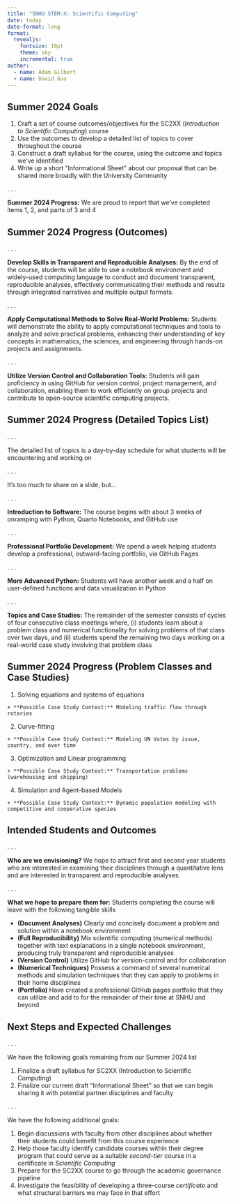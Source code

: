 ```yaml
---
title: "SNHU STEM-X: Scientific Computing"
date: today
date-format: long
format: 
  revealjs:
    fontsize: 18pt
    theme: sky
    incremental: true
author: 
  - name: Adam Gilbert
  - name: David Guo
---
```


## Summer 2024 Goals

1. Craft a set of course outcomes/objectives for the SC2XX (*Introduction to Scientific Computing*) course
2. Use the outcomes to develop a detailed list of topics to cover throughout the course
3. Construct a draft syllabus for the course, using the outcome and topics we've identified
4. Write up a short "Informational Sheet" about our proposal that can be shared more broadly with the University Community

. . .

**Summer 2024 Progress:** We are proud to report that we've completed items 1, 2, and parts of 3 and 4

## Summer 2024 Progress (Outcomes)

. . . 

**Develop Skills in Transparent and Reproducible Analyses:** By the end of the course, students will be able to use a notebook environment and widely-used computing language to conduct and document transparent, reproducible analyses, effectively communicating their methods and results through integrated narratives and multiple output formats.

. . . 

**Apply Computational Methods to Solve Real-World Problems:** Students will demonstrate the ability to apply computational techniques and tools to analyze and solve practical problems, enhancing their understanding of key concepts in mathematics, the sciences, and engineering through hands-on projects and assignments.

. . . 

**Utilize Version Control and Collaboration Tools:** Students will gain proficiency in using GitHub for version control, project management, and collaboration, enabling them to work efficiently on group projects and contribute to open-source scientific computing projects.

## Summer 2024 Progress (Detailed Topics List)

. . . 

The detailed list of topics is a day-by-day schedule for what students will be encountering and working on

. . .

It's too much to share on a slide, but...

. . . 

**Introduction to Software:** The course begins with about 3 weeks of onramping with Python, Quarto Notebooks, and GitHub use

. . . 

**Professional Portfolio Development:** We spend a week helping students develop a professional, outward-facing portfolio, via GitHub Pages

. . . 

**More Advanced Python:** Students will have another week and a half on user-defined functions and data visualization in Python

. . . 

**Topics and Case Studies:** The remainder of the semester consists of cycles of four consecutive class meetings where, (i) students learn about a problem class and numerical functionality for solving problems of that class over two days, and (ii) students spend the remaining two days working on a real-world case study involving that problem class

## Summer 2024 Progress (Problem Classes and Case Studies)

1. Solving equations and systems of equations

:::{.nonincremental}

    + **Possible Case Study Context:** Modeling traffic flow through rotaries

:::

2. Curve-fitting

:::{.nonincremental}

    + **Possible Case Study Context:** Modeling UN Votes by issue, country, and over time

:::

3. Optimization and Linear programming

:::{.nonincremental}

    + **Possible Case Study Context:** Transportation problems (warehousing and shipping)

:::

4. Simulation and Agent-based Models

:::{.nonincremental}

    + **Possible Case Study Context:** Dynamic population modeling with competitive and cooperative species

:::

## Intended Students and Outcomes

. . . 

**Who are we envisioning?** We hope to attract first and second year students who are interested in examining their disciplines through a quantitative lens and are interested in transparent and reproducible analyses.

. . .

**What we hope to prepare them for:** Students completing the course will leave with the following tangible skills

+ **(Document Analyses)** Clearly and concisely document a problem and solution within a notebook environment
+ **(Full Reproducibility)** Mix scientific computing (numerical methods) together with text explanations in a single notebook environment, producing truly transparent and reproducible analyses
+ **(Version Control)** Utilize GitHub for version-control and for collaboration
+ **(Numerical Techniques)** Possess a command of several numerical methods and simulation techniques that they can apply to problems in their home disciplines
+ **(Portfolio)** Have created a professional GitHub pages portfolio that they can utilize and add to for the remainder of their time at SNHU and beyond

## Next Steps and Expected Challenges

. . . 

We have the following goals remaining from our Summer 2024 list 

1. Finalize a draft syllabus for SC2XX (Introduction to Scientific Computing)
2. Finalize our current draft "Informational Sheet" so that we can begin sharing it with potential partner disciplines and faculty

. . .

We have the following additional goals:

1. Begin discussions with faculty from other disciplines about whether their students could benefit from this course experience
2. Help those faculty identify candidate courses within their degree program that could serve as a suitable *second-tier* course in a certificate in *Scientific Computing*
3. Prepare for the SC2XX course to go through the academic governance pipeline
4. Investigate the feasibility of developing a three-course *certificate* and what structural barriers we may face in that effort